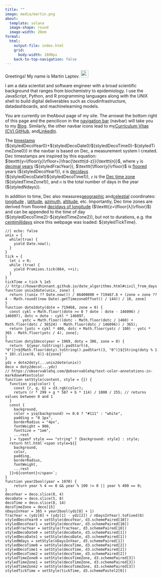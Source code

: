 ```yaml
---
title: ""
image: media/martin.png
about:
  template: solana
  image-shape: round
  image-width: 20em
format:
  html:
    output-file: index.html
    grid:
      body-width: 1800px
    back-to-top-navigation: false
---
```


Greetings! My name is Martin Laptev. <img src="media/wave.gif" width="25px"/>

I am a data scientist and software engineer with a broad scientific background that ranges from biochemistry to epidemiology. I use the JavaScript, Python, and R programming languages along with the UNIX shell to build digital deliverables such as cloud[]{.bi .bi-cloud}infrastructure, data[]{.bi .bi-bar-chart-line}dashboards, and machine[]{.bi .bi-robot}learning models.

You are currently on the[]{.bi .bi-person-circle}About page of my site. The arrow[](blog){.bi .bi-arrow-right-short}at the bottom right of this page and the pencil[](blog){.bi .bi-pencil}icon in the [navigation bar](https://en.wikipedia.org/wiki/Navigation_bar#:~:text=a%20section%20of%20a%20graphical%20user%20interface%20intended%20to%20aid%20visitors%20in%20accessing%20information) (navbar) will take you to my [Blog](blog). Similarly, the other navbar icons lead to my[]{.bi .bi-file-earmark-person}[Curriculum Vitae (CV)](cv),[]{.bi .bi-github}[GitHub](https://github.com/maptv), and[]{.bi .bi-linkedin}[LinkedIn](https://www.linkedin.com/in/maptv).

The [timestamp](https://en.wikipedia.org/wiki/Timestamp#:~:text=a%20sequence%20of%20characters%20or%20encoded%20information%20identifying%20when%20a%20certain%20event%20occurred) (\${styledDecoYear0}+\${styledDecoDate0}\${styledDecoTime0}-\${styledTimeZone0}) in the navbar is based on Dec, a measurement system I created. Dec timestamps are inspired by this equation: $\texttt{y=\lfloor{y}\rfloor+}\frac{\texttt{d-z}}{\texttt{n}}$, where $\texttt{y}$ is [decimal years](https://en.wikipedia.org/wiki/Decimal_time#Fractional_days:~:text=decimal%20years%20divide%20the%20year%20into%2010%C2%A0equal%20parts){.underline data-bs-toggle="tooltip" data-bs-title="Turns of the Earth around the Sun"} (\${styledFracYear}), $\texttt{\lfloor{y}\rfloor}$ is [floored](https://en.wikipedia.org/wiki/Floor_and_ceiling_functions#:~:text=the%20greatest%20integer%20less%20than%20or%20equal%20to%20x) years (\${styledDecoYear1}), $\texttt{d}$ is [decidays](https://en.wikipedia.org/wiki/Decimal_time#Fractional_days:~:text=dividing%20the%20day%20into%2010%20decidays){.underline data-bs-toggle="tooltip" data-bs-title="Tenths of a turn on the Earth’s axis"} (\${styledDecoDate1}\${styledDecoTime1}), $\texttt{z}$ is the [Dec time zone](https://observablehq.com/@dec/lock){.underline data-bs-toggle="tooltip" data-bs-title="Floored deciturns of longitude"} (\${styledTimeZone1}), and $\texttt{n}$ is the total number of days in the year (\${styledNdays}).

In addition to time, Dec also measures[]{.bi .bi-globe}[geographic](https://en.wikipedia.org/wiki/Geographic_coordinate_system) and[]{.bi .bi-moon-stars}[celestial](https://en.wikipedia.org/wiki/Celestial_coordinate_system) coordinates: [longitude](https://en.wikipedia.org/wiki/Longitude#:~:text=a%20geographic%20coordinate%20that%20specifies%20the%20east%E2%80%93west%20position){.underline data-bs-toggle="tooltip" data-bs-title="Eastward turns from Meridian 0 (162nd meridian west) on the Earth's surface"} , [latitude](https://en.wikipedia.org/wiki/Latitude#:~:text=a%20coordinate%20that%20specifies%20the%20north%E2%80%93south%20position){.underline data-bs-toggle="tooltip" data-bs-title="Northward turns from Parallel 0 (the Equator) on the Earth's surface"}, [azimuth](https://en.wikipedia.org/wiki/Horizontal_coordinate_system#:~:text=the%20angle%20of%20the%20object%20around%20the%20horizon){.underline data-bs-toggle="tooltip" data-bs-title="Eastward turns from Azimuth 0 (North) on the horizon"}, [altitude](https://en.wikipedia.org/wiki/Horizontal_coordinate_system#:~:text=the%20angle%20between%20the%20object%20and%20the%20observer%27s%20local%20horizon){.underline data-bs-toggle="tooltip" data-bs-title="Upward turns from Altitude 0 (the horizon)"}, etc. Importantly, Dec time zones are derived from floored [decidays of longitude](https://observablehq.com/@dec/alc){.underline data-bs-toggle="tooltip" data-bs-title="Tenths of a turn on the Earth's surface parallel to the Equator"} ($\texttt{z=\lfloor{λ}\rfloor}$) and can be appended to the time of day (\${styledDecoTime2}-\${styledTimeZone2}), but not to durations, e.g. the [centimillidays](https://en.wikipedia.org/wiki/Decimal_time#Fractional_days:~:text=dividing%20the%20day%20into%2010%20decidays%20and%20100%20centidays){.underline data-bs-toggle="tooltip" data-bs-title="Hundred thousands of a turn on the Earth's axis"} since this webpage was loaded: \${styledTickTime}.

```ojs
//| echo: false
unix = {
  while(true) {
    yield Date.now();
  }
}
tick = {
  let i = 0;
  while (true) {
    yield Promises.tick(864, ++i);
  }
}
tickTime = tick % 1e5
// http://howardhinnant.github.io/date_algorithms.html#civil_from_days
function unix2dote(unix, zone) {
  return [(unix ?? Date.now()) / 86400000 + 719467.6 + (zone = zone ?? 4 - Math.round((new Date).getTimezoneOffset() / 144)) / 10, zone]
}
function dote2doty(dote = 719468, zone = 0) {
  const cykl = Math.floor((dote >= 0 ? dote : dote - 146096) / 146097), dotc = dote - cykl * 146097,
        yotc = Math.floor((dotc - Math.floor(dotc / 1460) + Math.floor(dotc / 36524) - Math.floor(dotc / 146096)) / 365);
  return [yotc + cykl * 400, dotc + Math.floor(yotc / 100) - yotc * 365 - Math.floor(yotc / 4), zone];
}
function doty2deco(year = 1969, doty = 306, zone = 0) {
  return `${year.toString().padStart(4, "0")}+${Math.floor(doty).toString().padStart(3, "0")}${String(doty % 1 * 10).slice(0, 6)}-${zone}`
}
ydz = dote2doty(...unix2dote(unix))
deco = doty2deco(...ydz)
// https://observablehq.com/@observablehq/text-color-annotations-in-markdown#textcolor
function setStyle(content, style = {}) {
  function yiq(color) {
    const {r, g, b} = d3.rgb(color);
    return (r * 299 + g * 587 + b * 114) / 1000 / 255; // returns values between 0 and 1
  }
  const {
    background,
    color = yiq(background) >= 0.6 ? "#111" : "white",
    padding = "0 1px",
    borderRadius = "4px",
    fontWeight = 900,
    fontSize = "1em",
    ...rest
  } = typeof style === "string" ? {background: style} : style;
  return htl.html`<span style=${{
    background,
    color,
    padding,
    borderRadius,
    fontWeight,
    ...rest
  }}>${content}</span>`;
}
function year2bool(year = 1970) {
    return year % 4 == 0 && year % 100 != 0 || year % 400 == 0;
}
decoYear = deco.slice(0, 4)
decoDate = deco.slice(5, 8)
decoTime = deco.slice(8, 14)
decoTimeZone = deco[15]
nDaysInYear = 365 + year2bool(ydz[0] + 1)
fracYear = (ydz[0] + (ydz[1] - ydz[2]) / nDaysInYear).toFixed(8)
styledDecoYear0 = setStyle(decoYear, d3.schemePaired[10])
styledDecoYear1 = setStyle(decoYear, d3.schemePaired[10])
styledFracYear = setStyle(fracYear, d3.schemePaired[10])
styledDecoDate0 = setStyle(decoDate, d3.schemePaired[1])
styledDecoDate1 = setStyle(decoDate, d3.schemePaired[1])
styledNdays = setStyle(nDaysInYear, d3.schemePaired[1])
styledDecoTime0 = setStyle(decoTime, d3.schemePaired[2])
styledDecoTime1 = setStyle(decoTime, d3.schemePaired[2])
styledDecoTime2 = setStyle(decoTime, d3.schemePaired[2])
styledTimeZone0 = setStyle(decoTimeZone, d3.schemePaired[3])
styledTimeZone1 = setStyle(decoTimeZone, d3.schemePaired[3])
styledTimeZone2 = setStyle(decoTimeZone, d3.schemePaired[3])
styledTickTime = setStyle(tickTime, d3.schemePastel2[0])
```

```{=html}
<script src="scripts/time.js"></script>
<script>
const tooltipTriggerList = document.querySelectorAll('[data-bs-toggle="tooltip"]')
const tooltipList = [...tooltipTriggerList].map(tooltipTriggerEl => new bootstrap.Tooltip(tooltipTriggerEl))
</script>
<style>
div#quarto-sidebar-glass { display: none !important; }
ul.navbar-nav.navbar-nav-scroll { -webkit-flex-direction: row !important; }
#quarto-sidebar { padding: 0px; overflow-x: hidden !important; }
#quarto-sidebar > * { padding: 0px; }
@media only screen and (max-width: 991px) { #quarto-search { display: none !important; } #quarto-sidebar { padding: 0px 9px 0px 9px !important; } }
@media only screen and (max-width: 767px) { div.cell.page-columns.page-full { display: none !important; } }
</style>
```
